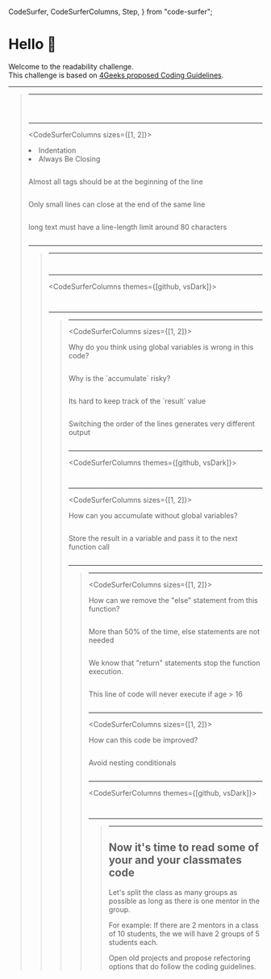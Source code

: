   CodeSurfer,
  CodeSurferColumns,
  Step,
} from "code-surfer";


# Hello 👋

Welcome to the readability challenge.  
This challenge is based on [4Geeks proposed Coding Guidelines](https://4geeks.com/lesson/coding-standards-guidelines).

---

<BlockQuote 
  author="Brian Kernighan"
  text="Debugging is twice as hard as writing the code in the first place. Therefore, if you write the code as cleverly as possible, you are, by definition, not smart enough to debug it."
/>

---

<CodeSurfer>


```js file=./src/01-html-bug.html title="Find the bug in the code"
```

```js file=./src/01-html-bug.html 12 title="There is a missing <p> tag" showNumbers
```

```js file=./src/01-html-bug.html title="What best practices are missing?"
```

</CodeSurfer>

---

<CodeSurferColumns sizes={[1, 2]}>
  
<Step>
  
<Html>
  <li>Indentation</li>
  <li>Always Be Closing</li>
</Html>

```js file=./src/01-html-bug.html
```

</Step>

<Step>
    
<Html>Almost all tags should be at the beginning of the line</Html>

```js 12:16 file=./src/01.1-html-bug-fixed.html
```

</Step>
  
<Step>
    
<Html>Only small lines can close at the end of the same line</Html>

```js 4 11 file=./src/01.1-html-bug-fixed.html
```

</Step>

<Step>

<Html>long text must have a line-length limit around 80 characters</Html>

```js 6:7 file=./src/01.1-html-bug-fixed.html
```

</Step>

</CodeSurferColumns>

---

<BlockQuote 
  author="Phil Karlton"
  text="There are only two hard things in Computer Science: cache invalidation and naming things."
/>

---

<CodeSurfer>


```js file=./src/02-js-variable-names.js title="Choosing variable names" subtitle="What is this code about?"
```

```js 1:12 file=./src/02.1-js-variable-names.js title="Can you read it now?"
```

</CodeSurfer>

---

<CodeSurferColumns themes={[github, vsDark]}>

<Step>

```js file=./src/02-js-variable-names.js title="Random variable names"
```

```js file=./src/02.1-js-variable-names.js title="Descriptive variable names"
```

</Step>

</CodeSurferColumns>


---

<BlockQuote 
  author="Some guy"
  text="Using global variables is like living in a shared apartment. You might think it's convenient, but your roommate will always mess things up for you."
/>

---

<CodeSurferColumns sizes={[1, 2]}>

<Step>

<Html>Why do you think using global variables is wrong in this code?</Html>

```js file=./src/03-global-variables.js
```

</Step>


<Step>

<Html>Why is the `accumulate` risky?</Html>

```js 11:13 file=./src/03-global-variables.js
```

</Step>


<Step>

<Html>Its hard to keep track of the `result` value</Html>

```js 15:19 file=./src/03-global-variables.js
```

</Step>

<Step>

<Html>Switching the order of the lines generates very different output</Html>

```js 15:19 file=./src/03.1-global-variables.js
```

</Step>

</CodeSurferColumns>

---

<CodeSurferColumns themes={[github, vsDark]}>

<Step>

```js file=./src/03-global-variables.js title="With global vars"
```

```js 1:12 file=./src/03.2-global-variables-fix.js title="Without global vars"
```

</Step>

</CodeSurferColumns>

---

<CodeSurferColumns sizes={[1, 2]}>

<Step>

<Html>
How can you accumulate without global variables?
</Html>

```js 1:12 file=./src/03.2-global-variables-fix.js
```

</Step>

<Step>

<Html>
Store the result in a variable and pass it to the next function call
</Html>

```js 10:11 file=./src/03.3-global-variables-accumulate.js
```

</Step>

</CodeSurferColumns>

---

<BlockQuote 
  author="Some other guy"
  text="Using nested conditions is like playing Jenga. You keep adding more and more conditions, and it all seems stable, but one wrong move and the whole thing collapses."
/>

---

<CodeSurferColumns sizes={[1, 2]}>

<Step>

<Html>
How can we remove the "else" statement from this function?
</Html>

```js file=./src/04.1-nested-conditionals-simple.js
```

</Step>

<Step>

<Html>
More than 50% of the time, else statements are not needed
</Html>

```js 4 file=./src/04.1-nested-conditionals-simple.js
```

</Step>

<Step>

<Html>
We know that "return" statements stop the function execution.
</Html>

```js file=./src/04.1.2-nested-conditionals-simple-fix.js
```

</Step>

<Step>

<Html>
This line of code will never execute if age > 16
</Html>

```js 3 file=./src/04.1.2-nested-conditionals-simple-fix.js
```

</Step>

</CodeSurferColumns>

---

<CodeSurferColumns sizes={[1, 2]}>

<Step>

<Html>
How can this code be improved?
</Html>

```js file=./src/04.2-nested-conditionals.js
```

</Step>

<Step>

<Html>
Avoid nesting conditionals
</Html>

```js file=./src/04.2.1-nested-conditionals-fix.js
```

</Step>

</CodeSurferColumns>

---

<CodeSurferColumns themes={[github, vsDark]}>

<Step>

```js file=./src/04.2-nested-conditionals.js title="Nested conditionals"
```

```js file=./src/04.2.1-nested-conditionals-fix.js title="Without nested conditionals"
```

</Step>

</CodeSurferColumns>

---

<BlockQuote 
  author="The wise man"
  text="Rushing to code is like trying to beat a red light. You might get there faster, but it's not worth the risk."
/>

---

## Now it's time to read some of your and your classmates code

Let's split the class as many groups as possible as long as there is one mentor in the group. 

For example: If there are 2 mentors in a class of 10 students, the we will have 2 groups of 5 students each.

Open old projects and propose refectoring options that do follow the coding guidelines.